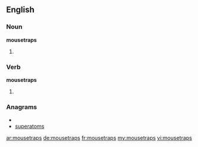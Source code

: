 ==English==

===Noun===
'''mousetraps'''

# {{plural of|[[mousetrap]]}}

===Verb===
'''mousetraps'''

# {{third-person singular of|[[mousetrap]]}}

===Anagrams===
* {{alphagram|aemoprsstu}}
* [[superatoms#English|superatoms]]

[[ar:mousetraps]]
[[de:mousetraps]]
[[fr:mousetraps]]
[[my:mousetraps]]
[[vi:mousetraps]]